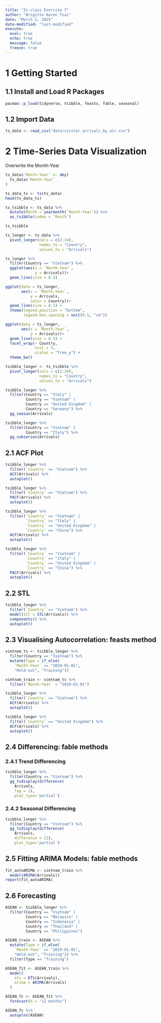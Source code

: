 ```yaml
---
title: "In-class Exercise 7"
author: "Brigitta Karen Tsai"
date: "March 1, 2025"
date-modified: "last-modified"
execute: 
  eval: true
  echo: true
  message: false
  freeze: true
---
```


# 1 Getting Started

## 1.1 Install and Load R Packages

```r
pacman::p_load(tidyverse, tsibble, feasts, fable, seasonal)
```

## 1.2 Import Data

```r
ts_data <- read_csv("data/visitor_arrivals_by_air.csv")
```

# 2 Time-Series Data Visualization

Overwrite the Month-Year

```r
ts_data$`Month-Year` <- dmy(
  ts_data$`Month-Year`
)
```

```r
ts_data_ts <- ts(ts_data)
head(ts_data_ts)
```

```r
ts_tsibble <- ts_data %>%
  mutate(Month = yearmonth(`Month-Year`)) %>%
  as_tsibble(index = `Month`)

ts_tsibble
```

```r
ts_longer <- ts_data %>%
  pivot_longer(cols = c(2:34),
               names_to = "Country",
               values_to = "Arrivals")
```

```r
ts_longer %>%
  filter(Country == "Vietnam") %>%
  ggplot(aes(x = `Month-Year`, 
             y = Arrivals))+
  geom_line(size = 0.5)
```

```r
ggplot(data = ts_longer, 
       aes(x = `Month-Year`, 
           y = Arrivals,
           color = Country))+
  geom_line(size = 0.5) +
  theme(legend.position = "bottom", 
        legend.box.spacing = unit(0.5, "cm"))
```

```r
ggplot(data = ts_longer, 
       aes(x = `Month-Year`, 
           y = Arrivals))+
  geom_line(size = 0.5) +
  facet_wrap(~ Country,
             ncol = 3,
             scales = "free_y") +
  theme_bw()
```

```r
tsibble_longer <- ts_tsibble %>%
  pivot_longer(cols = c(2:34),
               names_to = "Country",
               values_to = "Arrivals")
```

```r
tsibble_longer %>%
  filter(Country == "Italy" |
         Country == "Vietnam" |
         Country == "United Kingdom" |
         Country == "Germany") %>% 
  gg_season(Arrivals)
```

```r
tsibble_longer %>%
  filter(Country == "Vietnam" |
         Country == "Italy") %>% 
  gg_subseries(Arrivals)
```

## 2.1 ACF Plot

```r
tsibble_longer %>%
  filter(`Country` == "Vietnam") %>%
  ACF(Arrivals) %>% 
  autoplot()
```

```r
tsibble_longer %>%
  filter(`Country` == "Vietnam") %>%
  PACF(Arrivals) %>% 
  autoplot()
```

```r
tsibble_longer %>%
  filter(`Country` == "Vietnam" |
         `Country` == "Italy" |
         `Country` == "United Kingdom" |
         `Country` == "China") %>%
  ACF(Arrivals) %>%
  autoplot()
```

```r
tsibble_longer %>%
  filter(`Country` == "Vietnam" |
         `Country` == "Italy" |
         `Country` == "United Kingdom" |
         `Country` == "China") %>%
  PACF(Arrivals) %>%
  autoplot()
```

## 2.2 STL

```r
tsibble_longer %>%
  filter(`Country` == "Vietnam") %>%
  model(stl = STL(Arrivals)) %>%
  components() %>%
  autoplot()
```

## 2.3 Visualising Autocorrelation: feasts method

```r
vietnam_ts <- tsibble_longer %>%
  filter(Country == "Vietnam") %>% 
  mutate(Type = if_else(
    `Month-Year` >= "2019-01-01", 
    "Hold-out", "Training"))
```

```r
vietnam_train <- vietnam_ts %>%
  filter(`Month-Year` < "2019-01-01")
```

```r
tsibble_longer %>%
  filter(`Country` == "Vietnam") %>%
  ACF(Arrivals) %>% 
  autoplot()
```

```r
tsibble_longer %>%
  filter(`Country` == "United Kingdom") %>%
  ACF(Arrivals) %>% 
  autoplot()
```

## 2.4 Differencing: fable methods

### 2.4.1 Trend Differencing

```r
tsibble_longer %>%
  filter(Country == "Vietnam") %>%
  gg_tsdisplay(difference(
    Arrivals,
    lag = 1), 
    plot_type='partial')
```

### 2.4.2 Seasonal Differencing

```r
tsibble_longer %>%
  filter(Country == "Vietnam") %>%
  gg_tsdisplay(difference(
    Arrivals,
    difference = 12), 
    plot_type='partial')
```

## 2.5 Fitting ARIMA Models: fable methods

```r
fit_autoARIMA <- vietnam_train %>%
  model(ARIMA(Arrivals))
report(fit_autoARIMA)
```

## 2.6 Forecasting

```r
ASEAN <- tsibble_longer %>%
  filter(Country == "Vietnam" |
         Country == "Malaysia" |
         Country == "Indonesia" |
         Country == "Thailand" |
         Country == "Philippines")
```

```r
ASEAN_train <- ASEAN %>%
  mutate(Type = if_else(
    `Month-Year` >= "2019-01-01", 
    "Hold-out", "Training")) %>%
  filter(Type == "Training")
```

```r
ASEAN_fit <- ASEAN_train %>%
  model(
    ets = ETS(Arrivals),
    arima = ARIMA(Arrivals)
  )
```

```r
ASEAN_fc <- ASEAN_fit %>%
  forecast(h = "12 months")
```

```r
ASEAN_fc %>%
  autoplot(ASEAN)
```
